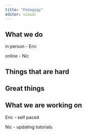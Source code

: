 ```yaml
---
title: "Pedagogy"
editor: visual
---
```


## What we do

in person - Eric

online - Nic

## Things that are hard

## Great things

## What we are working on 

Eric - self paced

Nic - updating tutorials
